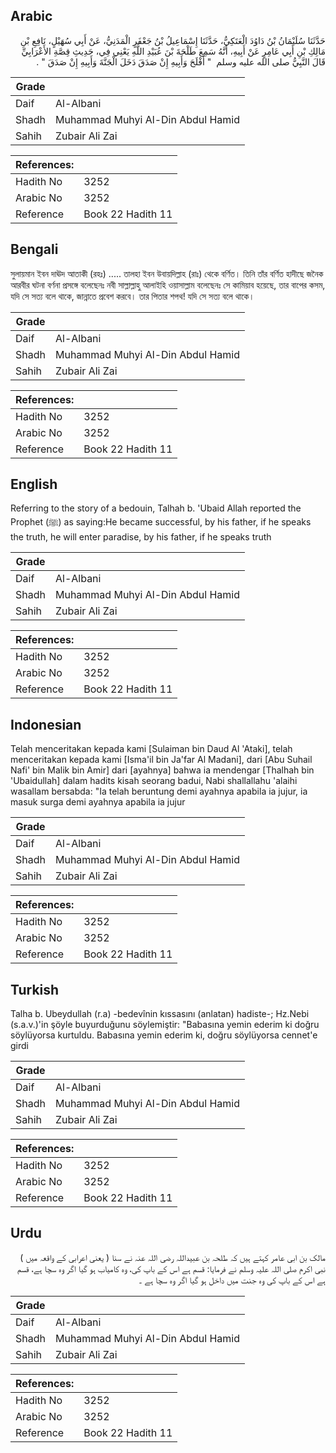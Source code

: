 ## Arabic


<div dir="rtl" lang="ar" style={{fontSize:'larger',backgroundColor:'#f8f9fa',padding:20}}>
حَدَّثَنَا سُلَيْمَانُ بْنُ دَاوُدَ الْعَتَكِيُّ، حَدَّثَنَا إِسْمَاعِيلُ بْنُ جَعْفَرٍ الْمَدَنِيُّ، عَنْ أَبِي سُهَيْلٍ، نَافِعِ بْنِ مَالِكِ بْنِ أَبِي عَامِرٍ عَنْ أَبِيهِ، أَنَّهُ سَمِعَ طَلْحَةَ بْنَ عُبَيْدِ اللَّهِ يَعْنِي فِي، حَدِيثِ قِصَّةِ الأَعْرَابِيِّ قَالَ النَّبِيُّ صلى الله عليه وسلم ‏ "‏ أَفْلَحَ وَأَبِيهِ إِنْ صَدَقَ دَخَلَ الْجَنَّةَ وَأَبِيهِ إِنْ صَدَقَ ‏"‏ ‏.‏
</div>
<div style={{backgroundColor:'#f8f9fa',padding:20, marginBottom: 10}}><table> <thead> <tr> <th>Grade</th> <th></th> </tr> </thead> <tbody> <tr><td>Daif</td><td>Al-Albani</td></tr><tr><td>Shadh</td><td>Muhammad Muhyi Al-Din Abdul Hamid</td></tr><tr><td>Sahih</td><td>Zubair Ali Zai</td></tr></tbody></table><table> <thead> <tr> <th>References:</th> <th></th> </tr> </thead> <tbody><tr><td>Hadith No</td><td>3252</td></tr><tr><td>Arabic No</td><td>3252</td></tr><tr><td>Reference</td><td>Book 22 Hadith 11</td></tr></tbody></table></div>

## Bengali


<div dir="ltr" lang="bn" style={{fontSize:'larger',backgroundColor:'#f8f9fa',padding:20}}>
সুলায়মান ইবন দাঊদ আতাকী (রহঃ) ..... তালহা ইবন উবায়দিল্লাহ (রাঃ) থেকে বর্ণিত। তিনি তাঁর বর্ণিত হাদীছে জনৈক আরবীর ঘটনা বর্ণনা প্রসঙ্গে বলেছেনঃ নবী সাল্লাল্লাহু আলাইহি ওয়াসাল্লাম বলেছেনঃ সে কামিয়াব হয়েছে, তার বাপের কসম, যদি সে সত্য বলে থাকে, জান্নাতে প্রবেশ করবে। তার পিতার শপথ! যদি সে সত্য বলে থাকে।
</div>
<div style={{backgroundColor:'#f8f9fa',padding:20, marginBottom: 10}}><table> <thead> <tr> <th>Grade</th> <th></th> </tr> </thead> <tbody> <tr><td>Daif</td><td>Al-Albani</td></tr><tr><td>Shadh</td><td>Muhammad Muhyi Al-Din Abdul Hamid</td></tr><tr><td>Sahih</td><td>Zubair Ali Zai</td></tr></tbody></table><table> <thead> <tr> <th>References:</th> <th></th> </tr> </thead> <tbody><tr><td>Hadith No</td><td>3252</td></tr><tr><td>Arabic No</td><td>3252</td></tr><tr><td>Reference</td><td>Book 22 Hadith 11</td></tr></tbody></table></div>

## English


<div dir="ltr" lang="en" style={{fontSize:'larger',backgroundColor:'#f8f9fa',padding:20}}>
Referring to the story of a bedouin, Talhah b. 'Ubaid Allah reported the Prophet (ﷺ) as saying:He became successful, by his father, if he speaks the truth, he will enter paradise, by his father, if he speaks truth
</div>
<div style={{backgroundColor:'#f8f9fa',padding:20, marginBottom: 10}}><table> <thead> <tr> <th>Grade</th> <th></th> </tr> </thead> <tbody> <tr><td>Daif</td><td>Al-Albani</td></tr><tr><td>Shadh</td><td>Muhammad Muhyi Al-Din Abdul Hamid</td></tr><tr><td>Sahih</td><td>Zubair Ali Zai</td></tr></tbody></table><table> <thead> <tr> <th>References:</th> <th></th> </tr> </thead> <tbody><tr><td>Hadith No</td><td>3252</td></tr><tr><td>Arabic No</td><td>3252</td></tr><tr><td>Reference</td><td>Book 22 Hadith 11</td></tr></tbody></table></div>

## Indonesian


<div dir="ltr" lang="id" style={{fontSize:'larger',backgroundColor:'#f8f9fa',padding:20}}>
Telah menceritakan kepada kami [Sulaiman bin Daud Al 'Ataki], telah menceritakan kepada kami [Isma'il bin Ja'far Al Madani], dari [Abu Suhail Nafi' bin Malik bin Amir] dari [ayahnya] bahwa ia mendengar [Thalhah bin 'Ubaidullah] dalam hadits kisah seorang badui, Nabi shallallahu 'alaihi wasallam bersabda: "Ia telah beruntung demi ayahnya apabila ia jujur, ia masuk surga demi ayahnya apabila ia jujur
</div>
<div style={{backgroundColor:'#f8f9fa',padding:20, marginBottom: 10}}><table> <thead> <tr> <th>Grade</th> <th></th> </tr> </thead> <tbody> <tr><td>Daif</td><td>Al-Albani</td></tr><tr><td>Shadh</td><td>Muhammad Muhyi Al-Din Abdul Hamid</td></tr><tr><td>Sahih</td><td>Zubair Ali Zai</td></tr></tbody></table><table> <thead> <tr> <th>References:</th> <th></th> </tr> </thead> <tbody><tr><td>Hadith No</td><td>3252</td></tr><tr><td>Arabic No</td><td>3252</td></tr><tr><td>Reference</td><td>Book 22 Hadith 11</td></tr></tbody></table></div>

## Turkish


<div dir="ltr" lang="tr" style={{fontSize:'larger',backgroundColor:'#f8f9fa',padding:20}}>
Talha b. Ubeydullah (r.a) -bedevînin kıssasını (anlatan) hadiste-; Hz.Nebi (s.a.v.)'in şöyle buyurduğunu söylemiştir: "Babasına yemin ederim ki doğru söylüyorsa kurtuldu. Babasına yemin ederim ki, doğru söylüyorsa cennet'e girdi
</div>
<div style={{backgroundColor:'#f8f9fa',padding:20, marginBottom: 10}}><table> <thead> <tr> <th>Grade</th> <th></th> </tr> </thead> <tbody> <tr><td>Daif</td><td>Al-Albani</td></tr><tr><td>Shadh</td><td>Muhammad Muhyi Al-Din Abdul Hamid</td></tr><tr><td>Sahih</td><td>Zubair Ali Zai</td></tr></tbody></table><table> <thead> <tr> <th>References:</th> <th></th> </tr> </thead> <tbody><tr><td>Hadith No</td><td>3252</td></tr><tr><td>Arabic No</td><td>3252</td></tr><tr><td>Reference</td><td>Book 22 Hadith 11</td></tr></tbody></table></div>

## Urdu


<div dir="rtl" lang="ur" style={{fontSize:'larger',backgroundColor:'#f8f9fa',padding:20}}>
مالک بن ابی عامر کہتے ہیں کہ طلحہ بن عبیداللہ رضی اللہ عنہ نے سنا ( یعنی اعرابی کے واقعہ میں ) نبی اکرم صلی اللہ علیہ وسلم نے فرمایا: قسم ہے اس کے باپ کی، وہ کامیاب ہو گیا اگر وہ سچا ہے، قسم ہے اس کے باپ کی وہ جنت میں داخل ہو گیا اگر وہ سچا ہے ۔
</div>
<div style={{backgroundColor:'#f8f9fa',padding:20, marginBottom: 10}}><table> <thead> <tr> <th>Grade</th> <th></th> </tr> </thead> <tbody> <tr><td>Daif</td><td>Al-Albani</td></tr><tr><td>Shadh</td><td>Muhammad Muhyi Al-Din Abdul Hamid</td></tr><tr><td>Sahih</td><td>Zubair Ali Zai</td></tr></tbody></table><table> <thead> <tr> <th>References:</th> <th></th> </tr> </thead> <tbody><tr><td>Hadith No</td><td>3252</td></tr><tr><td>Arabic No</td><td>3252</td></tr><tr><td>Reference</td><td>Book 22 Hadith 11</td></tr></tbody></table></div>